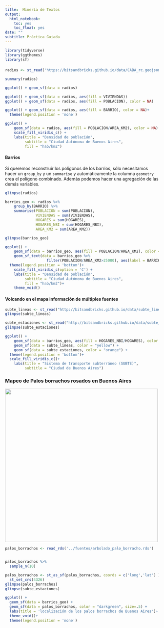 ```yaml
---
title:  Minería de Textos
output:
  html_notebook:
    toc: yes
    toc_float: yes
date: ""
subtitle: Práctica Guiada
---
```


```r
library(tidyverse)
library(ggthemes)
library(sf)
```




#### 

```r
radios <- st_read("https://bitsandbricks.github.io/data/CABA_rc.geojson")
```


```r
summary(radios)
```

```r
ggplot() + geom_sf(data = radios)
```

```r
ggplot() + geom_sf(data = radios, aes(fill = VIVIENDAS)) 
ggplot() + geom_sf(data = radios, aes(fill = POBLACION), color = NA)
```


```r
ggplot() + geom_sf(data = radios, aes(fill = BARRIO), color = NA)+
  theme(legend.position = 'none')
```

```r
ggplot() + 
    geom_sf(data = radios, aes(fill = POBLACION/AREA_KM2), color = NA) +
    scale_fill_viridis_c() +
    labs(title = "Densidad de población",
         subtitle = "Ciudad Autónoma de Buenos Aires",
         fill = "hab/km2")
```


#### Barrios

Si queremos reconstruir los polígonos de los barrios, sólo necesitamos hacer un `group_by` y un `summarise` y automáticamente la columna `geometry` crea el polígono combinado. Además podemos hacer una agregación de las demás variables.

```r
glimpse(radios)

barrios_geo <- radios %>% 
    group_by(BARRIO) %>% 
    summarise(POBLACION = sum(POBLACION),
              VIVIENDAS = sum(VIVIENDAS),
              HOGARES = sum(HOGARES),
              HOGARES_NBI = sum(HOGARES_NBI),
              AREA_KM2 = sum(AREA_KM2))

glimpse(barrios_geo)
```


```r
ggplot() +
    geom_sf(data = barrios_geo, aes(fill = POBLACION/AREA_KM2), color = NA) +
    geom_sf_text(data = barrios_geo %>% 
                   filter(POBLACION/AREA_KM2>25000), aes(label = BARRIO), size=3)+
  theme(legend.position = 'bottom')+
    scale_fill_viridis_c(option = 'C') +
    labs(title = "Densidad de población",
         subtitle = "Ciudad Autónoma de Buenos Aires",
         fill = "hab/km2")+
    theme_void()
```


#### Volcando en el mapa información de múltiples fuentes

```r
subte_lineas <- st_read("http://bitsandbricks.github.io/data/subte_lineas.geojson")
glimpse(subte_lineas)
```

```r
subte_estaciones <- st_read("http://bitsandbricks.github.io/data/subte_estaciones.geojson")
glimpse(subte_estaciones)
```


```r
ggplot() +
    geom_sf(data = barrios_geo, aes(fill = HOGARES_NBI/HOGARES), color = NA) +
    geom_sf(data = subte_lineas, color = "yellow") +
    geom_sf(data = subte_estaciones, color = "orange") +
  theme(legend.position = 'bottom')+
  scale_fill_viridis_c()+
    labs(title = "Sistema de transporte subterráneo (SUBTE)",
         subtitle = "Ciudad de Buenos Aires")
```



### Mapeo de Palos borrachos rosados en Buenos Aires

![](img/Palo borracho rosado.jpg){width=500}

```r
palos_borrachos <- read_rds('../fuentes/arbolado_palo_borracho.rds')


palos_borrachos %>% 
  sample_n(10)
```




```r
palos_borrachos <- st_as_sf(palos_borrachos, coords = c('long','lat') )%>% 
  st_set_crs(4326)
glimpse(palos_borrachos)
glimpse(subte_estaciones)
```

```r
ggplot() +
  geom_sf(data = barrios_geo) +
  geom_sf(data = palos_borrachos, color = "darkgreen", size=.5) +
  labs(title = 'localización de los palos borrachos de Buenos Aires')+
  theme_void()+
  theme(legend.position = 'none')
```


